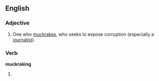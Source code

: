 ==English==
===Adjective===
{{en-adj|-}}

#One who [[muckrake|muckrakes]], who seeks to expose corruption (especially a [[journalist]]).

===Verb===
'''muckraking'''

#{{present participle of|[[muckrake]]}}